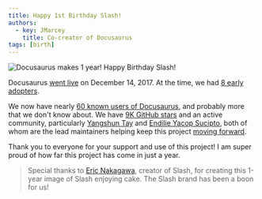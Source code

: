 ```yaml
---
title: Happy 1st Birthday Slash!
authors:
  - key: JMarcey
    title: Co-creator of Docusaurus
tags: [birth]
---
```


![Docusaurus makes 1 year! Happy Birthday Slash!](/img/docusaurus-slash-first-birthday.svg)

Docusaurus [went live](https://v1.docusaurus.io/blog/2017/12/14/introducing-docusaurus) on December 14, 2017. At the time, we had [8 early adopters](https://v1.docusaurus.io/blog/2017/12/14/introducing-docusaurus#acknowledgements).

We now have nearly [60 known users of Docusaurus](https://v1.docusaurus.io/en/users), and probably more that we don't know about. We have [9K GitHub stars](https://github.com/facebook/docusaurus) and an active community, particularly [Yangshun Tay](https://x.com/yangshunz) and [Endilie Yacop Sucipto](https://x.com/endiliey), both of whom are the lead maintainers helping keep this project [moving forward](https://docusaurus.io/blog/2018/09/11/Towards-Docusaurus-2).

Thank you to everyone for your support and use of this project! I am super proud of how far this project has come in just a year.

> Special thanks to [Eric Nakagawa](https://x.com/ericnakagawa), creator of Slash, for creating this 1-year image of Slash enjoying cake. The Slash brand has been a boon for us!
